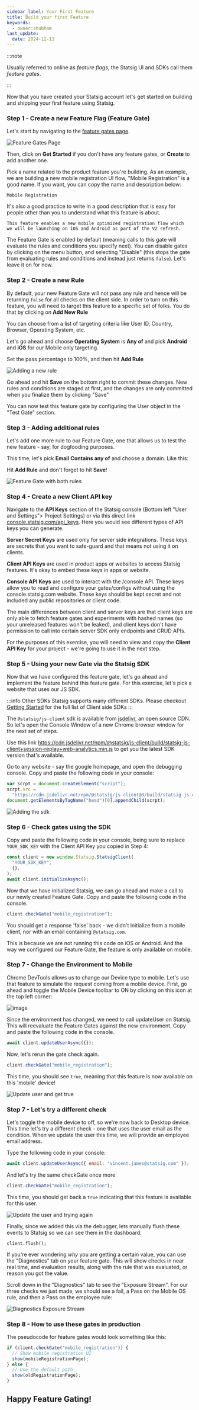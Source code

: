 ```yaml
---
sidebar_label: Your First Feature
title: Build your first Feature
keywords:
  - owner:shubham
last_update:
  date: 2024-12-13
---
```


:::note

Usually referred to online as _feature flags_, the Statsig UI and SDKs call them _feature gates_.

:::

Now that you have created your Statsig account let's get started on building and shipping your first feature using Statsig.

### Step 1 - Create a new Feature Flag (Feature Gate)

Let's start by navigating to the [feature gates page](https://console.statsig.com/gates).

![Feature Gates Page](https://github.com/user-attachments/assets/00331234-34b7-48ef-98a9-9a094e44af1b)

Then, click on **Get Started** if you don't have any feature gates, or **Create** to add another one.

Pick a name related to the product feature you're building. As an example, we are building a new mobile registration UI flow, "Mobile Registration" is a good name. If you want, you can copy the name and description below:

```
Mobile Registration
```

It's also a good practice to write in a good description that is easy for people other than you to understand what this feature is about.

```
This feature enables a new mobile optimized registration flow which
we will be launching on iOS and Android as part of the V2 refresh.
```

The Feature Gate is enabled by default (meaning calls to this gate will evaluate the rules and conditions you specify next). You can disable gates by clicking on the menu button, and selecting "Disable" (this stops the gate from evaluating rules and conditions and instead just returns `false`). Let's leave it on for now.


### Step 2 - Create a new Rule

By default, your new Feature Gate will not pass any rule and hence will be returning `false` for all checks on the client side. In order to turn on this feature, you will need to target this feature to a specific set of folks. You do that by clicking on **Add New Rule**

You can choose from a list of targeting criteria like User ID, Country, Browser, Operating System, etc.

Let's go ahead and choose **Operating System** is **Any of** and pick **Android** and **iOS** for our Mobile only targeting.

Set the pass percentage to 100%, and then hit **Add Rule**

![Adding a new rule](https://github.com/user-attachments/assets/f4717e74-c1a7-4e3e-b894-13622f230f71)

Go ahead and hit **Save** on the bottom right to commit these changes. New rules and conditions are staged at first, and the changes are only committed when you finalize them by clicking "Save"

You can now test this feature gate by configuring the User object in the "Test Gate" section.

### Step 3 - Adding additional rules

Let's add one more rule to our Feature Gate, one that allows us to test the new feature - say, for dogfooding purposes.

This time, let's pick **Email** **Contains any of** and choose a domain. Like this:

Hit **Add Rule** and don't forget to hit **Save**!

![Feature Gate with both rules](https://github.com/user-attachments/assets/70c5b470-dd0a-409a-9e87-dd3c2b6b0001)

### Step 4 - Create a new Client API key

Navigate to the **API Keys** section of the Statsig console (Bottom left "User and Settings"> Project Settings) or via this direct link [console.statsig.com/api_keys](https://console.statsig.com/api_keys). Here you would see different types of API keys you can generate.

**Server Secret Keys** are used only for server side integrations. These keys are secrets that you want to safe-guard and that means not using it on clients.

**Client API Keys** are used in product apps or websites to access Statsig features. It's okay to embed these keys in apps or website.

**Console API Keys** are used to interact with the /console API. These keys allow you to read and configure your gates/configs without using the console.statsig.com website. These keys should be kept secret and not included any public repositories or client code.

The main differences between client and server keys are that client keys are only able to fetch feature gates and experiments with hashed names (so your unreleased features won't be leaked), and client keys don't have permission to call into certain server SDK only endpoints and CRUD APIs.

For the purposes of this exercise, you will need to view and copy the **Client API Key** for your project - we're going to use it in the next step.

### Step 5 - Using your new Gate via the Statsig SDK

Now that we have configured this feature gate, let's go ahead and implement the feature behind this feature gate. For this exercise, let's pick a website that uses our JS SDK.

:::info Other SDKs
Statsig supports many different SDKs. Please checkout [Getting Started](/) for the full list of Client side SDKs
:::

The `@statsig/js-client` sdk is available from [jsdelivr](http://www.jsdelivr.com/), an open source CDN. So let's open the Console Window of a new Chrome browser window for the next set of steps.

Use this link https://cdn.jsdelivr.net/npm/@statsig/js-client/build/statsig-js-client+session-replay+web-analytics.min.js to get you the latest SDK version that's available.

Go to any website - say the google homepage, and open the debugging console. Copy and paste the following code in your console:

```js
var scrpt = document.createElement("script");
scrpt.src =
  "https://cdn.jsdelivr.net/npm/@statsig/js-client@3/build/statsig-js-client+session-replay+web-analytics.min.js";
document.getElementsByTagName("head")[0].appendChild(scrpt);
```

![Adding the sdk](https://github.com/user-attachments/assets/5cca1a8d-ca64-40b5-9107-567f0e2a4dd4)

### Step 6 - Check gates using the SDK

Copy and paste the following code in your console, being sure to replace `YOUR_SDK_KEY` with the Client API Key you copied in Step 4:

```js
const client = new window.Statsig.StatsigClient(
  "YOUR_SDK_KEY",
  {},
);
await client.initializeAsync();
```

Now that we have initialized Statsig, we can go ahead and make a call to our newly created Feature Gate. Copy and paste the following code in the console.

```js
client.checkGate("mobile_registration");
```

You should get a response 'false' back - we didn't initialize from a mobile client, nor with an email containing `@statsig.com`.

This is because we are not running this code on iOS or Android. And the way we configured our Feature Gate, the feature is only available on mobile.

### Step 7 - Change the Environment to Mobile

Chrome DevTools allows us to change our Device type to mobile. Let's use that feature to simulate the request coming from a mobile device. First, go ahead and toggle the Mobile Device toolbar to ON by clicking on this icon at the top left corner:

![image](https://user-images.githubusercontent.com/74588208/117494211-de6a6780-af28-11eb-8d99-c2f557d4ccde.png)

Since the environment has changed, we need to call updateUser on Statsig.  This will reevaluate the Feature Gates against the new environment. Copy and paste the following code in the console.

```js
await client.updateUserAsync({});
```

Now, let's rerun the gate check again.

```js
client.checkGate("mobile_registration");
```

This time, you should see `true`, meaning that this feature is now available on this 'mobile' device!

![Update user and get true](https://github.com/user-attachments/assets/b2c6922e-e5e4-46d4-b3d9-41ff77e81b91)


### Step 7 - Let's try a different check

Let's toggle the mobile device to off, so we're now back to Desktop device. This time let's try a different check - one that uses the user email as the condition. When we update the user this time, we will provide an employee email address.

Type the following code in your console:

```js
await client.updateUserAsync({ email: "vincent.james@statsig.com" });
```


And let's try the same checkGate once more

```js
client.checkGate("mobile_registration");
```

This time, you should get back a `true` indicating that this feature is available for this user.

![Update the user and trying again](https://github.com/user-attachments/assets/249702d3-0798-439c-b99d-1df01f0367a5)

Finally, since we added this via the debugger, lets manually flush these events to Statsig so we can see them in the dashboard.

```
client.flush();
```

If you're ever wondering *why* you are getting a certain value, you can use the "Diagnostics" tab on your feature gate.  This will show checks in near real time, and evaluation results, along with the rule that was evaluated, or reason you got the value.

Scroll down in the "Diagnostics" tab to see the "Exposure Stream".  For our three checks we just made, we should see a fail, a Pass on the Mobile OS rule, and then a Pass on the employee rule:

![Diagnostics Exposure Stream](https://github.com/user-attachments/assets/851b4455-e63d-4bb0-9566-b3c149d463c2)

### Step 8 - How to use these gates in production

The pseudocode for feature gates would look something like this:

```js
if (client.checkGate("mobile_registration")) {
  // Show mobile registration UI
  show(mobileRegistrationPage);
} else {
  // Use the default path
  show(oldRegistrationPage);
}
```

## Happy Feature Gating!
